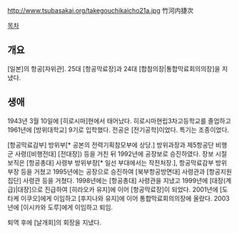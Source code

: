 http://www.tsubasakai.org/takegouchikaicho21a.jpg
竹河内捷次

[[목차]]
== 개요 ==
[일본]의 항공[자위관]. 25대 [항공막료장]과 24대 [합참의장|통합막료회의의장]을 지냈다.
== 생애 ==
1943년 3월 10일에 [히로시마]현에서 태어났다. 히로시마현립3차고등학교를 졸업하고 1961년에 [방위대학교] 9기로 입학했다. 전공은 [전기공학]이었다. 특기는 조종이었다.

[항공막료감부] 방위부[* 공본의 전력기획참모부에 상당.] 방위과장과 제5항공단 비행군 사령([비행전대] [전대장]) 등을 거친 뒤 1992년에 공장보로 승진하였다. 장보 시절 보직은 [항공총대] 사령부 방위부장[* 일선 부대에서는 작전처장.], 항공막료감부 방위부장 등을 거쳤고 1995년에는 공장으로 승진하여 [북부항공방면대] 사령관과 [항공지원집단] 사령관 등을 거쳤다.  1998년에는 [항공총대] 사령관을 지냈고 1999년에 [대장(계급)|대장]으로 진급하여 [히라오카 유지]에 이어 [항공막료장]이 되었다. 2001년에 [도타케 이쿠오]에게 이임하고 [후지나와 유지]에 이어 통합막료회의의장에 올랐다. 2003년에 [이시카와 도루]에게 이임하고 퇴임.

퇴역 후에 [날개회]의 회장을 지냈다.
